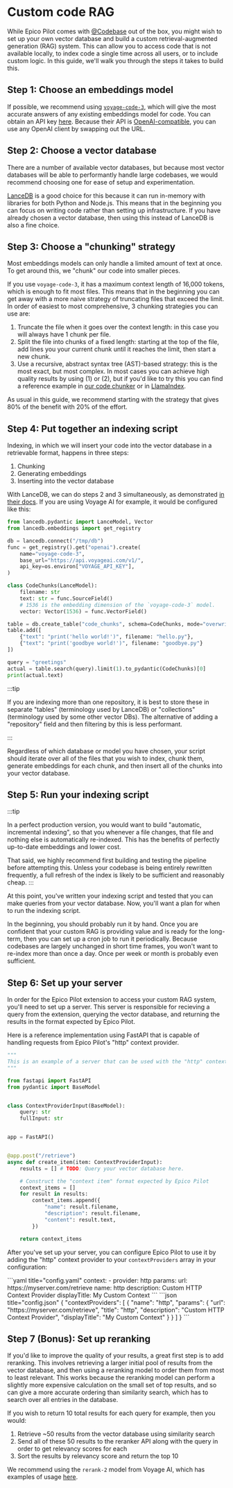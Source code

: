 
# Custom code RAG

While Epico Pilot comes with [@Codebase](../deep-dives/codebase.mdx) out of the box, you might wish to set up your own vector database and build a custom retrieval-augmented generation (RAG) system. This can allow you to access code that is not available locally, to index code a single time across all users, or to include custom logic. In this guide, we'll walk you through the steps it takes to build this.

## Step 1: Choose an embeddings model

If possible, we recommend using [`voyage-code-3`](https://docs.voyageai.com/docs/embeddings), which will give the most accurate answers of any existing embeddings model for code. You can obtain an API key [here](https://dash.voyageai.com/api-keys). Because their API is [OpenAI-compatible](https://docs.voyageai.com/reference/embeddings-api), you can use any OpenAI client by swapping out the URL.

## Step 2: Choose a vector database

There are a number of available vector databases, but because most vector databases will be able to performantly handle large codebases, we would recommend choosing one for ease of setup and experimentation.

[LanceDB](https://lancedb.github.io/lancedb/basic/) is a good choice for this because it can run in-memory with libraries for both Python and Node.js. This means that in the beginning you can focus on writing code rather than setting up infrastructure. If you have already chosen a vector database, then using this instead of LanceDB is also a fine choice.

## Step 3: Choose a "chunking" strategy

Most embeddings models can only handle a limited amount of text at once. To get around this, we "chunk" our code into smaller pieces.

If you use `voyage-code-3`, it has a maximum context length of 16,000 tokens, which is enough to fit most files. This means that in the beginning you can get away with a more naive strategy of truncating files that exceed the limit. In order of easiest to most comprehensive, 3 chunking strategies you can use are:

1. Truncate the file when it goes over the context length: in this case you will always have 1 chunk per file.
2. Split the file into chunks of a fixed length: starting at the top of the file, add lines you your current chunk until it reaches the limit, then start a new chunk.
3. Use a recursive, abstract syntax tree (AST)-based strategy: this is the most exact, but most complex. In most cases you can achieve high quality results by using (1) or (2), but if you'd like to try this you can find a reference example in [our code chunker](https://github.com/Mindbowser/co-pilot/blob/main/core/indexing/chunk/code.ts) or in [LlamaIndex](https://docs.llamaindex.ai/en/stable/api_reference/node_parsers/code/).

As usual in this guide, we recommend starting with the strategy that gives 80% of the benefit with 20% of the effort.

## Step 4: Put together an indexing script

Indexing, in which we will insert your code into the vector database in a retrievable format, happens in three steps:

1. Chunking
2. Generating embeddings
3. Inserting into the vector database

With LanceDB, we can do steps 2 and 3 simultaneously, as demonstrated [in their docs](https://lancedb.github.io/lancedb/basic/#using-the-embedding-api). If you are using Voyage AI for example, it would be configured like this:

```python
from lancedb.pydantic import LanceModel, Vector
from lancedb.embeddings import get_registry

db = lancedb.connect("/tmp/db")
func = get_registry().get("openai").create(
    name="voyage-code-3",
    base_url="https://api.voyageai.com/v1/",
    api_key=os.environ["VOYAGE_API_KEY"],
)

class CodeChunks(LanceModel):
    filename: str
    text: str = func.SourceField()
    # 1536 is the embedding dimension of the `voyage-code-3` model.
    vector: Vector(1536) = func.VectorField()

table = db.create_table("code_chunks", schema=CodeChunks, mode="overwrite")
table.add([
    {"text": "print('hello world!')", filename: "hello.py"},
    {"text": "print('goodbye world!')", filename: "goodbye.py"}
])

query = "greetings"
actual = table.search(query).limit(1).to_pydantic(CodeChunks)[0]
print(actual.text)
```

:::tip

If you are indexing more than one repository, it is best to store these in separate "tables" (terminology used by LanceDB) or "collections" (terminology used by some other vector DBs). The alternative of adding a "repository" field and then filtering by this is less performant.

:::

Regardless of which database or model you have chosen, your script should iterate over all of the files that you wish to index, chunk them, generate embeddings for each chunk, and then insert all of the chunks into your vector database.

## Step 5: Run your indexing script

:::tip

In a perfect production version, you would want to build "automatic, incremental indexing", so that you whenever a file changes, that file and nothing else is automatically re-indexed. This has the benefits of perfectly up-to-date embeddings and lower cost.

That said, we highly recommend first building and testing the pipeline before attempting this. Unless your codebase is being entirely rewritten frequently, a full refresh of the index is likely to be sufficient and reasonably cheap.
:::

At this point, you've written your indexing script and tested that you can make queries from your vector database. Now, you'll want a plan for when to run the indexing script.

In the beginning, you should probably run it by hand. Once you are confident that your custom RAG is providing value and is ready for the long-term, then you can set up a cron job to run it periodically. Because codebases are largely unchanged in short time frames, you won't want to re-index more than once a day. Once per week or month is probably even sufficient.

## Step 6: Set up your server

In order for the Epico Pilot extension to access your custom RAG system, you'll need to set up a server. This server is responsible for recieving a query from the extension, querying the vector database, and returning the results in the format expected by Epico Pilot.

Here is a reference implementation using FastAPI that is capable of handling requests from Epico Pilot's "http" context provider.

```python
"""
This is an example of a server that can be used with the "http" context provider.
"""

from fastapi import FastAPI
from pydantic import BaseModel


class ContextProviderInput(BaseModel):
    query: str
    fullInput: str


app = FastAPI()


@app.post("/retrieve")
async def create_item(item: ContextProviderInput):
    results = [] # TODO: Query your vector database here.

    # Construct the "context item" format expected by Epico Pilot
    context_items = []
    for result in results:
        context_items.append({
            "name": result.filename,
            "description": result.filename,
            "content": result.text,
        })

    return context_items
```

After you've set up your server, you can configure Epico Pilot to use it by adding the "http" context provider to your `contextProviders` array in your configuration:

<Tabs groupId="config-example">
<TabItem value="yaml" label="YAML">
  ```yaml title="config.yaml"
  context:
    - provider: http
      params:
        url: https://myserver.com/retrieve
        name: http
        description: Custom HTTP Context Provider
        displayTitle: My Custom Context
  ```
  </TabItem>
  <TabItem value="json" label="JSON">
  ```json title="config.json"
  {
    "contextProviders": [
      {
        "name": "http",
        "params": {
          "url": "https://myserver.com/retrieve",
          "title": "http",
          "description": "Custom HTTP Context Provider",
          "displayTitle": "My Custom Context"
        }
      }
    ]
  }
  ```
  </TabItem>
</Tabs>

## Step 7 (Bonus): Set up reranking

If you'd like to improve the quality of your results, a great first step is to add reranking. This involves retrieving a larger initial pool of results from the vector database, and then using a reranking model to order them from most to least relevant. This works because the reranking model can perform a slightly more expensive calculation on the small set of top results, and so can give a more accurate ordering than similarity search, which has to search over all entries in the database.

If you wish to return 10 total results for each query for example, then you would:

1. Retrieve ~50 results from the vector database using similarity search
2. Send all of these 50 results to the reranker API along with the query in order to get relevancy scores for each
3. Sort the results by relevancy score and return the top 10

We recommend using the `rerank-2` model from Voyage AI, which has examples of usage [here](https://docs.voyageai.com/docs/reranker).
